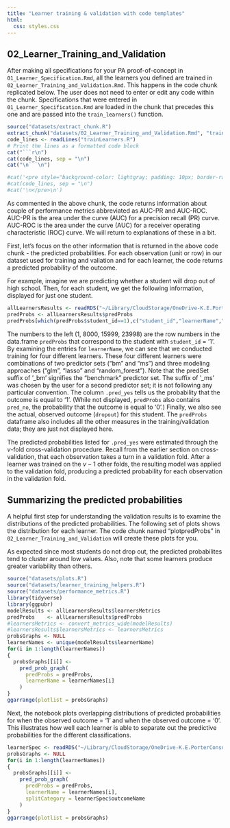 ```yaml
---
title: "Learner training & validation with code templates"
html:
  css: styles.css
---
```



## 02_Learner_Training_and_Validation

After making all specifications for your PA proof-of-concept in `01_Learner_Specification.Rmd`, all the learners you defined are trained in `02_Learner_Training_and_Validation.Rmd`. This happens in the code chunk replicated below. The user does not need to enter or edit any code within the chunk. Specifications that were entered in `01_Learner_Specification.Rmd` are loaded in the chunk that precedes this one and are passed into the `train_learners()` function.

```r
source("datasets/extract_chunk.R")
extract_chunk("datasets/02_Learner_Training_and_Validation.Rmd", "trainLearners")
code_lines <- readLines("trainLearners.R")
# Print the lines as a formatted code block
cat("```r\n")
cat(code_lines, sep = "\n")
cat("\n```\n")

#cat('<pre style="background-color: lightgray; padding: 10px; border-radius: 5px;">\n')
#cat(code_lines, sep = "\n")
#cat('\n</pre>\n')
```

As commented in the above chunk, the code returns information about couple of performance metrics abbreviated as AUC-PR and AUC-ROC. AUC-PR is the area under the curve (AUC) for a precision recall (PR) curve. AUC-ROC is the area under the curve (AUC) for a receiver operating characteristic (ROC) curve. We will return to explanations of these in a bit.

First, let's focus on the other information that is returned in the above code chunk - the predicted probabilities. For each observation (unit or row) in our dataset used for training and valiation and for each learner, the code returns a predicted probability of the outcome.

For example, imagine we are predicting whether a student will drop out of high school. Then, for each student, we get the following information, displayed for just one student.

```r
allLearnersResults <- readRDS("~/Library/CloudStorage/OneDrive-K.E.PorterConsultingLLC/Git/NCSU-PA-for-Improving-Services/datasets/allLearnersResults.rds")
predProbs <- allLearnersResults$predProbs 
predProbs[which(predProbs$student_id==1),c("student_id","learnerName",".pred_yes","dropout")]
```

The numbers to the left (1, 8000, 15999, 23998) are the row numbers in the data.frame `predProbs` that correspond to the student with `student_id` = '1'. By examining the entries for `learnerName`, we can see that we conducted training for four different learners. These four different learners were combinations of two predictor sets ("bm" and "ms") and three modeling approaches ("glm", "lasso" and "random_forest"). Note that the predSet suffix of '_bm' signifies the "benchmark" predictor set. The suffix of '_ms' was chosen by the user for a second predictor set; it is not following any particular convention. The column `.pred_yes` tells us the probability that the outcome is equal to '1'. (While not displayed, `predProbs` also contains `pred_no`, the probability that the outcome is equal to '0'.) Finally, we also see the actual, observed outcome (`dropout`) for this student. The `predProbs` dataframe also includes all the other measures in the training/validation data; they are just not displayed here. 

The predicted probabilities listed for `.pred_yes` were estimated through the $v$-fold cross-validation procedure. Recall from the earlier section on cross-validation, that each observation takes a turn in a validation fold. After a learner was trained on the $v-1$ other folds, the resulting model was applied to the validation fold, producing a predicted probability for each observation in the validation fold.

## Summarizing the predicted probabilities

A helpful first step for understanding the validation results is to examine the distributions of the predicted probabilities. The following set of plots shows the distribution for each learner. The code chunk named "plotpredProbs" in `02_Learner_Training_and_Validation` will create these plots for you. 

As expected since most students do not drop out, the predicted probabilites tend to cluster around low values. Also, note that some learners produce greater variability than others. 

```r
source("datasets/plots.R")
source("datasets/learner_training_helpers.R")
source("datasets/performance_metrics.R")
library(tidyverse)
library(ggpubr)
modelResults <- allLearnersResults$learnersMetrics
predProbs    <- allLearnersResults$predProbs 
#learnersMetrics <- convert_metrics_wide(modelResults)
#learnersResults$learnersMetrics <- learnersMetrics
probsGraphs <- NULL
learnerNames <- unique(modelResults$learnerName)
for(i in 1:length(learnerNames))
{
  probsGraphs[[i]] <- 
    pred_prob_graph(
      predProbs = predProbs,
      learnerName = learnerNames[i]
    )
}
ggarrange(plotlist = probsGraphs)
```

Next, the notebook plots overlapping distributions of predicted probabilities for when the observed outcome = '1' and when the observed outcome = '0'. This illustrates how well each learner is able to separate out the predictive probabilities for the different classifications. 

```r
learnerSpec <- readRDS("~/Library/CloudStorage/OneDrive-K.E.PorterConsultingLLC/Git/NCSU-PA-for-Improving-Services/datasets/learnerSpec.rds")
probsGraphs <- NULL
for(i in 1:length(learnerNames))
{
  probsGraphs[[i]] <- 
    pred_prob_graph(
      predProbs = predProbs,
      learnerName = learnerNames[i],
      splitCategory = learnerSpec$outcomeName
    )
}
ggarrange(plotlist = probsGraphs)
```
